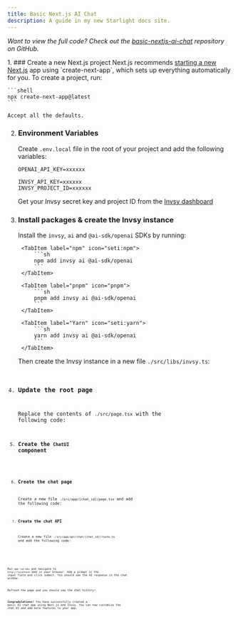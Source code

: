 ```yaml
---
title: Basic Next.js AI Chat
description: A guide in my new Starlight docs site.
---
```




*Want to view the full code? Check out the <a href="https://github.com/invsy/invsy-docs/tree/main/fixtures/basic-nextjs-ai-chat" target="_blank">basic-nextjs-ai-chat</a> repository on GitHub.*

<Steps>
1. ### Create a new Next.js project
    Next.js recommends <a href="https://nextjs.org/docs/getting-started/installation" target="_blank">starting a new Next.js</a> app using `create-next-app`, which sets up everything automatically for you. To create a project, run:

    ```shell
    npx create-next-app@latest
    ```

    Accept all the defaults.

2. ### Environment Variables
    Create `.env.local` file in the root of your project and add the following variables:


    ```text
    OPENAI_API_KEY=xxxxxx

    INVSY_API_KEY=xxxxxx
    INVSY_PROJECT_ID=xxxxxx
   ```

    Get your Invsy secret key and project ID from the <a href="https://dash.invsy.com" target="_blank">Invsy dashboard</a>

3. ### Install packages & create the Invsy instance
    Install the `invsy`, `ai` and `@ai-sdk/openai` SDKs by running:

    <Tabs>

        <TabItem label="npm" icon="seti:npm">
            ```sh
            npm add invsy ai @ai-sdk/openai
            ```
        </TabItem>

        <TabItem label="pnpm" icon="pnpm">
            ```sh
            pnpm add invsy ai @ai-sdk/openai
            ```
        </TabItem>

        <TabItem label="Yarn" icon="seti:yarn">
            ```sh
            yarn add invsy ai @ai-sdk/openai
            ```
        </TabItem>

    </Tabs>


    Then create the Invsy instance in a new file `./src/libs/invsy.ts`:
    <Code code={invsyClient} lang="ts" />

4. ### Update the root page
    Replace the contents of `./src/page.tsx` with the following code:
    <Code code={rootPage} lang="ts" />

5. ### Create the `ChatUI` component
    <Code code={chatUi} lang="ts" />

6. ### Create the chat page
    Create a new file `./src/app/[chat_id]/page.tsx` and add the following code:
    <Code code={chatPage} lang="ts" />

7. ### Create the chat API
    Create a new file `./src/app/api/chat/[chat_id]/route.ts` and add the following code:
    <Code code={chatApi} lang="ts" />
</Steps>

Run `npm run dev` and navigate to `http://localhost:3000` in your browser. Add a prompt in the input field and click submit. You should see the AI response in the chat window.

Refresh the page and you should see the chat history!

**Congradulations!** You have successfully created a basic AI chat app using Next.js and Invsy. You can now customize the chat UI and add more features to your app.

